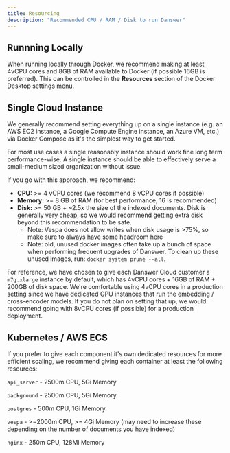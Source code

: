 ```yaml
---
title: Resourcing
description: "Recommended CPU / RAM / Disk to run Danswer"
---
```


## Runnning Locally

When running locally through Docker, we recommend making at least 4vCPU cores and 8GB of RAM available to Docker 
(if possible 16GB is preferred). This can be controlled in the **Resources** section of the Docker Desktop settings menu.

## Single Cloud Instance

We generally recommend setting everything up on a single instance
(e.g. an AWS EC2 instance, a Google Compute Engine instance, an Azure VM, etc.) via Docker Compose as it's
the simplest way to get started. 

For most use cases a single reasonably instance should work fine long term
performance-wise. A single instance should be able to effectively serve a small-medium sized organization
without issue.

If you go with this approach, we recommend:

- **CPU:** >= 4 vCPU cores (we recommend 8 vCPU cores if possible)
- **Memory:** >= 8 GB of RAM (for best performance, 16 is recommended)
- **Disk:** >= 50 GB + ~2.5x the size of the indexed documents. Disk is generally very cheap, so
  we would recommend getting extra disk beyond this recommendation to be safe.
  - Note: Vespa does not allow writes when disk usage is >75%, so make sure to always have some headroom here
  - Note: old, unused docker images often take up a bunch of space when performing frequent upgrades of Danswer. To clean up these unused images, run: `docker system prune --all`.

For reference, we have chosen to give each Danswer Cloud customer a `m7g.xlarge` 
instance by default, which has 4vCPU cores + 16GB of RAM + 200GB of disk space. We're comfortable
using 4vCPU cores in a production setting since we have dedicated GPU instances that run the embedding / cross-encoder models. 
If you do not plan on setting that up, we would recommend going with 8vCPU cores (if possible) for a production deployment.

## Kubernetes / AWS ECS

If you prefer to give each component it's own dedicated resources for more efficient scaling, we recommend giving each container at least the following resources:

`api_server` - 2500m CPU, 5Gi Memory

`background` - 2500m CPU, 5Gi Memory

`postgres` - 500m CPU, 1Gi Memory

`vespa` - >=2000m CPU, >= 4Gi Memory (may need to increase these depending on the number of documents you have indexed)

`nginx` - 250m CPU, 128Mi Memory


